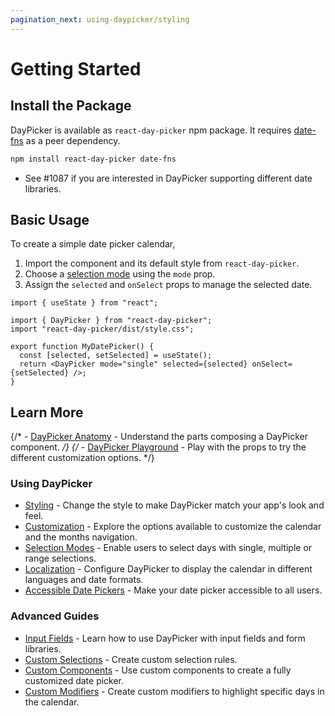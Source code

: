 ```yaml
---
pagination_next: using-daypicker/styling
---
```


# Getting Started

## Install the Package

DayPicker is available as `react-day-picker` npm package. It requires [date-fns](https://date-fns.org) as a peer dependency.

```bash npm2yarn
npm install react-day-picker date-fns
```

- See #1087 if you are interested in DayPicker supporting different date
  libraries.

## Basic Usage

To create a simple date picker calendar,

1. Import the component and its default style from `react-day-picker`.
2. Choose a [selection mode](/using-daypicker/selection-modes) using the `mode` prop.
3. Assign the `selected` and `onSelect` props to manage the selected date.

```tsx
import { useState } from "react";

import { DayPicker } from "react-day-picker";
import "react-day-picker/dist/style.css";

export function MyDatePicker() {
  const [selected, setSelected] = useState();
  return <DayPicker mode="single" selected={selected} onSelect={setSelected} />;
}
```

<BrowserWindow>
  <Examples.Start />
</BrowserWindow>

## Learn More

{/* - [DayPicker Anatomy](/using-daypicker/anatomy) - Understand the parts composing a DayPicker component. */}
{/* - [DayPicker Playground](/playground) - Play with the props to try the different customization options. */}

### Using DayPicker

- [Styling](/using-daypicker/styling) - Change the style to make DayPicker match your app's look and feel.
- [Customization](/using-daypicker/customization) - Explore the options available to customize the calendar and the months navigation.
- [Selection Modes](/using-daypicker/selection-modes) - Enable users to select days with single, multiple or range selections.
- [Localization](/using-daypicker/localization) - Configure DayPicker to display the calendar in different languages and date formats.
- [Accessible Date Pickers](/using-daypicker/accessibility) - Make your date picker accessible to all users.

### Advanced Guides

- [Input Fields](/advanced-guides/input-fields) - Learn how to use DayPicker with input fields and form libraries.
- [Custom Selections](/advanced-guides/custom-selections) - Create custom selection rules.
- [Custom Components](/advanced-guides/custom-components) - Use custom components to create a fully customized date picker.
- [Custom Modifiers](/advanced-guides/custom-modifiers) - Create custom modifiers to highlight specific days in the calendar.
